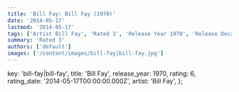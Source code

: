 ```yaml
---
title: 'Bill Fay: Bill Fay (1970)'
date: '2014-05-17'
lastmod: '2014-05-17'
tags: ['Artist Bill Fay', 'Rated 3', 'Release Year 1970', 'Release Decade 1970']
summary: 'Rated 3'
authors: ['default']
images: ['/content/images/bill-fay|bill-fay.jpg']
---
```


  key: 'bill-fay|bill-fay',
  title: 'Bill Fay',
  release_year: 1970,
  rating: 6,
  rating_date: '2014-05-17T00:00:00.000Z',
  artist: 'Bill Fay',
};

<MusicRating data={data} />
